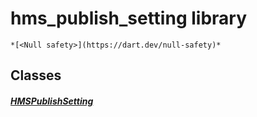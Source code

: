 # hms_publish_setting library

    *[<Null safety>](https://dart.dev/null-safety)*

## Classes

##### [HMSPublishSetting](../model_hms_publish_setting/HMSPublishSetting-class)
